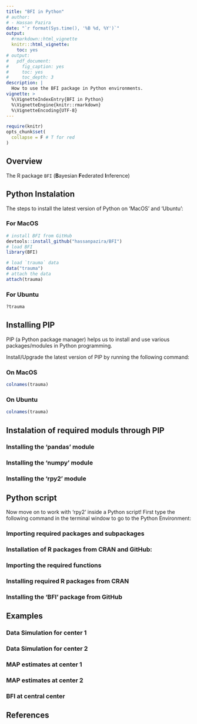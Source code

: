 ```yaml
---
title: "BFI in Python"
# author: 
# - Hassan Pazira
date: "`r format(Sys.time(), '%B %d, %Y')`"
output:
  #rmarkdown::html_vignette
  knitr:::html_vignette:
    toc: yes
# output:
#   pdf_document:
#     fig_caption: yes
#     toc: yes
#     toc_depth: 3
description: |
  How to use the BFI package in Python environments.
vignette: >
  %\VignetteIndexEntry{BFI in Python}
  %\VignetteEngine{knitr::rmarkdown}
  %\VignetteEncoding{UTF-8}
---
```


```r
require(knitr)
opts_chunk$set(
  collapse = F # T for red
)
```


## Overview

The R package `BFI` (**B**ayesian **F**ederated **I**nference) 


## Python Instalation

The steps to install the latest version of Python on 'MacOS' and 'Ubuntu':

### For MacOS

```r
# install BFI from GitHub
devtools::install_github("hassanpazira/BFI")
# load BFI
library(BFI)

# load `trauma` data
data("trauma")
# attach the data
attach(trauma)
```

### For Ubuntu

```r
?trauma
```

## Installing PIP

PIP (a Python package manager) helps us to install and use various packages/modules in Python programming.

Install/Upgrade the latest version of PIP by running the following command:

### On MacOS

```r
colnames(trauma)
```

### On Ubuntu

```r
colnames(trauma)
```

## Instalation of required moduls through PIP


### Installing the 'pandas' module


### Installing the 'numpy' module


### Installing the 'rpy2' module


## Python script

Now move on to work with 'rpy2' inside a Python script!
First type the following command in the terminal window to go to the Python Environment:

### Importing required packages and subpackages


### Installation of R packages from CRAN and GitHub:

### Importing the required functions


### Installing required R packages from CRAN


### Installing the 'BFI' package from GitHub


## Examples

### Data Simulation for center 1


### Data Simulation for center 2


### MAP estimates at center 1

### MAP estimates at center 2

### BFI at central center




## References

